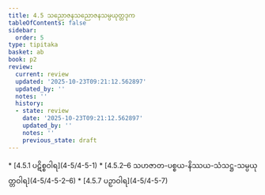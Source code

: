 ```yaml
---
title: 4.5 သညောဇနသညောဇနသမ္ပယုတ္တဒုက
tableOfContents: false
sidebar:
  order: 5
type: tipitaka
basket: ab
book: p2
review:
  current: review
  updated: '2025-10-23T09:21:12.562897'
  updated_by: ''
  notes: ''
  history:
  - state: review
    date: '2025-10-23T09:21:12.562897'
    updated_by: ''
    notes: ''
    previous_state: draft
---
```



<ReviewStatus review={frontmatter.review} showDetails={true} />

<HypothesisAnnotation frontmatter={frontmatter} />

<DynamicBreadcrumb />



<TableOfContents book="p2" section="4.5">
* [4.5.1 ပဋိစ္စဝါရ](4-5/4-5-1)
* [4.5.2–6 သဟဇာတ-ပစ္စယ-နိဿယ-သံသဋ္ဌ-သမ္ပယုတ္တဝါရ](4-5/4-5-2–6)
* [4.5.7 ပဉှာဝါရ](4-5/4-5-7)
</TableOfContents>